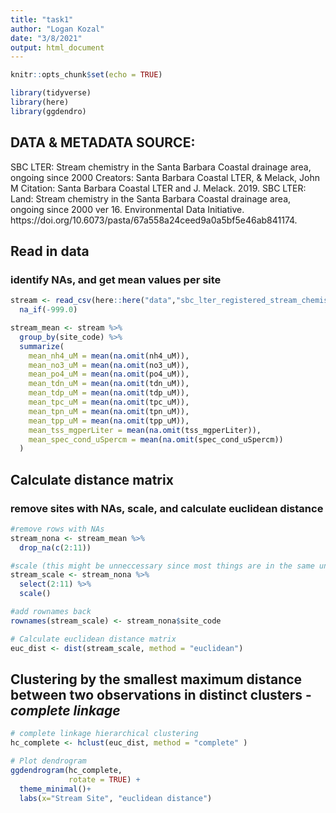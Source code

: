 ```yaml
---
title: "task1"
author: "Logan Kozal"
date: "3/8/2021"
output: html_document
---
```


```r
knitr::opts_chunk$set(echo = TRUE)

library(tidyverse)
library(here)
library(ggdendro)
```
## DATA & METADATA SOURCE: 
SBC LTER: Stream chemistry in the Santa Barbara Coastal drainage area, ongoing since 2000
Creators: Santa Barbara Coastal LTER, & Melack, John M
Citation: Santa Barbara Coastal LTER and J. Melack. 2019. SBC LTER: Land: Stream chemistry in the Santa Barbara Coastal drainage area, ongoing since 2000 ver 16. Environmental Data Initiative. https://doi.org/10.6073/pasta/67a558a24ceed9a0a5bf5e46ab841174. 


## Read in data
### identify NAs, and get mean values per site
```r
stream <- read_csv(here::here("data","sbc_lter_registered_stream_chemistry.csv")) %>% 
  na_if(-999.0) 

stream_mean <- stream %>% 
  group_by(site_code) %>% 
  summarize(
    mean_nh4_uM = mean(na.omit(nh4_uM)),
    mean_no3_uM = mean(na.omit(no3_uM)),
    mean_po4_uM = mean(na.omit(po4_uM)),
    mean_tdn_uM = mean(na.omit(tdn_uM)),
    mean_tdp_uM = mean(na.omit(tdp_uM)),
    mean_tpc_uM = mean(na.omit(tpc_uM)),
    mean_tpn_uM = mean(na.omit(tpn_uM)),
    mean_tpp_uM = mean(na.omit(tpp_uM)),
    mean_tss_mgperLiter = mean(na.omit(tss_mgperLiter)),
    mean_spec_cond_uSpercm = mean(na.omit(spec_cond_uSpercm))
  )
```
## Calculate distance matrix
### remove sites with NAs, scale, and calculate euclidean distance
```r
#remove rows with NAs 
stream_nona <- stream_mean %>% 
  drop_na(c(2:11)) 

#scale (this might be unneccessary since most things are in the same units)
stream_scale <- stream_nona %>% 
  select(2:11) %>% 
  scale()

#add rownames back
rownames(stream_scale) <- stream_nona$site_code

# Calculate euclidean distance matrix
euc_dist <- dist(stream_scale, method = "euclidean")

```

## Clustering by the smallest maximum distance between two observations in distinct clusters - *complete linkage*
```r
# complete linkage hierarchical clustering
hc_complete <- hclust(euc_dist, method = "complete" )

# Plot dendrogram
ggdendrogram(hc_complete, 
             rotate = TRUE) +
  theme_minimal()+
  labs(x="Stream Site", "euclidean distance")
```

